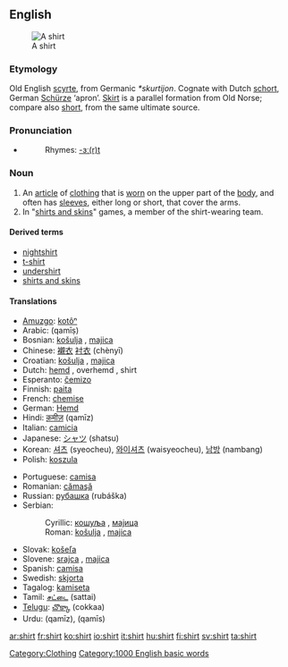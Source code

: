 {{wikipedia}}
==English==
[[Image:Shirt.jpg|thumb|A shirt]]
===Etymology===
Old English [[scyrte]], from Germanic ''*skurtijon''.  Cognate with Dutch [[schort]], German [[Schürze]] ‘apron’.  [[skirt|Skirt]] is a parallel formation from Old Norse; compare also [[short]], from the same ultimate source.

===Pronunciation===
*{{audio|en-us-shirt.ogg|Audio (US)}}
*:Rhymes: [[Rhymes:English:-ɜː(r)t|-ɜː(r)t]]

===Noun===
{{en-noun-reg}}

# An [[article]] of [[clothing]] that is [[wear|worn]] on the upper part of the [[body]], and often has [[sleeve]]s, either long or short, that cover the arms.
# In "[[shirts and skins]]" games, a member of the shirt-wearing team. 

====Derived terms====
*[[nightshirt]]
*[[t-shirt]]
*[[undershirt]]
*[[shirts and skins]]

====Translations====
{{top}}
*[[Amuzgo]]: [[kotôⁿ]]
*Arabic: {{ARchar|[[قميص]]}} (qamīṣ) {{m}}
*Bosnian: [[košulja#Bosnian|košulja]] {{f}}, [[majica#Bosnian|majica]] {{f}}
*Chinese: [[襯衣]] [[衬衣]] (chènyī)
*Croatian: [[košulja#Croatian|košulja]] {{f}}, [[majica#Croatian|majica]] {{f}}
*Dutch: [[hemd]] {{n}}, overhemd {{n}}, shirt
*Esperanto: [[ĉemizo]]
*Finnish: [[paita]]
*French: [[chemise]] {{f}}
*German: [[Hemd]] {{n}}
*Hindi: [[क़मीज़]] (qamīz) {{f}}
*Italian: [[camicia]] {{f}}
*Japanese: [[シャツ]] (shatsu)
*Korean: [[셔츠]] (syeocheu), [[와이셔츠]] (waisyeocheu), [[남방]] (nambang)
*Polish: [[koszula]] {{f}}
{{mid}}
*Portuguese: [[camisa]] {{f}}
*Romanian: [[cămaşă]] {{f}}
*Russian: [[рубашка]] (rubáška) {{f}}
*Serbian:
*:Cyrillic: [[кошуља#Serbian|кошуља]] {{f}}, [[мајица#Serbian|мајица]] {{f}}
*:Roman: [[košulja#Serbian|košulja]] {{f}}, [[majica#Serbian|majica]] {{f}}
*Slovak: [[košeľa]] {{f}}
*Slovene: [[srajca]] {{f}}, [[majica]] {{f}}
*Spanish: [[camisa]] {{f}}
*Swedish: [[skjorta]] {{c}}
*Tagalog: [[kamiseta]]
*Tamil: [[சட்டை]] (sattai)
*[[Telugu]]: [[చొక్కా]] (cokkaa)
*Urdu: {{URchar|[[قمیض]]}} (qamīz), {{URchar|[[قمیص]]}} (qamīs)
{{bottom}}

[[Category:Clothing]]
[[Category:1000 English basic words]]

[[ar:shirt]]
[[fr:shirt]]
[[ko:shirt]]
[[io:shirt]]
[[it:shirt]]
[[hu:shirt]]
[[fi:shirt]]
[[sv:shirt]]
[[ta:shirt]]